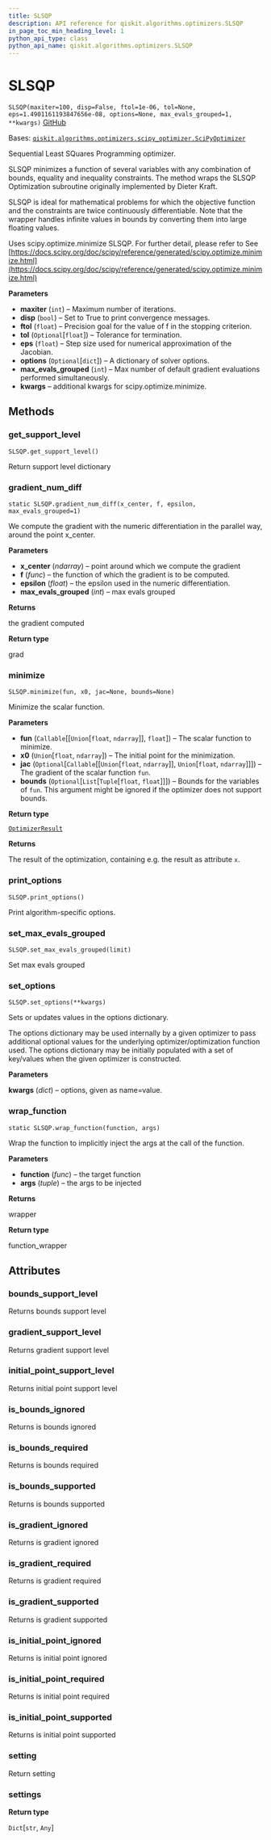 ```yaml
---
title: SLSQP
description: API reference for qiskit.algorithms.optimizers.SLSQP
in_page_toc_min_heading_level: 1
python_api_type: class
python_api_name: qiskit.algorithms.optimizers.SLSQP
---
```


# SLSQP

<span id="qiskit.algorithms.optimizers.SLSQP" />

`SLSQP(maxiter=100, disp=False, ftol=1e-06, tol=None, eps=1.4901161193847656e-08, options=None, max_evals_grouped=1, **kwargs)` [GitHub](https://github.com/qiskit/qiskit/tree/stable/0.21/qiskit/algorithms/optimizers/slsqp.py "view source code")

Bases: [`qiskit.algorithms.optimizers.scipy_optimizer.SciPyOptimizer`](qiskit.algorithms.optimizers.SciPyOptimizer "qiskit.algorithms.optimizers.scipy_optimizer.SciPyOptimizer")

Sequential Least SQuares Programming optimizer.

SLSQP minimizes a function of several variables with any combination of bounds, equality and inequality constraints. The method wraps the SLSQP Optimization subroutine originally implemented by Dieter Kraft.

SLSQP is ideal for mathematical problems for which the objective function and the constraints are twice continuously differentiable. Note that the wrapper handles infinite values in bounds by converting them into large floating values.

Uses scipy.optimize.minimize SLSQP. For further detail, please refer to See [https://docs.scipy.org/doc/scipy/reference/generated/scipy.optimize.minimize.html](https://docs.scipy.org/doc/scipy/reference/generated/scipy.optimize.minimize.html)

**Parameters**

*   **maxiter** (`int`) – Maximum number of iterations.
*   **disp** (`bool`) – Set to True to print convergence messages.
*   **ftol** (`float`) – Precision goal for the value of f in the stopping criterion.
*   **tol** (`Optional`\[`float`]) – Tolerance for termination.
*   **eps** (`float`) – Step size used for numerical approximation of the Jacobian.
*   **options** (`Optional`\[`dict`]) – A dictionary of solver options.
*   **max\_evals\_grouped** (`int`) – Max number of default gradient evaluations performed simultaneously.
*   **kwargs** – additional kwargs for scipy.optimize.minimize.

## Methods

### get\_support\_level

<span id="qiskit.algorithms.optimizers.SLSQP.get_support_level" />

`SLSQP.get_support_level()`

Return support level dictionary

### gradient\_num\_diff

<span id="qiskit.algorithms.optimizers.SLSQP.gradient_num_diff" />

`static SLSQP.gradient_num_diff(x_center, f, epsilon, max_evals_grouped=1)`

We compute the gradient with the numeric differentiation in the parallel way, around the point x\_center.

**Parameters**

*   **x\_center** (*ndarray*) – point around which we compute the gradient
*   **f** (*func*) – the function of which the gradient is to be computed.
*   **epsilon** (*float*) – the epsilon used in the numeric differentiation.
*   **max\_evals\_grouped** (*int*) – max evals grouped

**Returns**

the gradient computed

**Return type**

grad

### minimize

<span id="qiskit.algorithms.optimizers.SLSQP.minimize" />

`SLSQP.minimize(fun, x0, jac=None, bounds=None)`

Minimize the scalar function.

**Parameters**

*   **fun** (`Callable`\[\[`Union`\[`float`, `ndarray`]], `float`]) – The scalar function to minimize.
*   **x0** (`Union`\[`float`, `ndarray`]) – The initial point for the minimization.
*   **jac** (`Optional`\[`Callable`\[\[`Union`\[`float`, `ndarray`]], `Union`\[`float`, `ndarray`]]]) – The gradient of the scalar function `fun`.
*   **bounds** (`Optional`\[`List`\[`Tuple`\[`float`, `float`]]]) – Bounds for the variables of `fun`. This argument might be ignored if the optimizer does not support bounds.

**Return type**

[`OptimizerResult`](qiskit.algorithms.optimizers.OptimizerResult "qiskit.algorithms.optimizers.optimizer.OptimizerResult")

**Returns**

The result of the optimization, containing e.g. the result as attribute `x`.

### print\_options

<span id="qiskit.algorithms.optimizers.SLSQP.print_options" />

`SLSQP.print_options()`

Print algorithm-specific options.

### set\_max\_evals\_grouped

<span id="qiskit.algorithms.optimizers.SLSQP.set_max_evals_grouped" />

`SLSQP.set_max_evals_grouped(limit)`

Set max evals grouped

### set\_options

<span id="qiskit.algorithms.optimizers.SLSQP.set_options" />

`SLSQP.set_options(**kwargs)`

Sets or updates values in the options dictionary.

The options dictionary may be used internally by a given optimizer to pass additional optional values for the underlying optimizer/optimization function used. The options dictionary may be initially populated with a set of key/values when the given optimizer is constructed.

**Parameters**

**kwargs** (*dict*) – options, given as name=value.

### wrap\_function

<span id="qiskit.algorithms.optimizers.SLSQP.wrap_function" />

`static SLSQP.wrap_function(function, args)`

Wrap the function to implicitly inject the args at the call of the function.

**Parameters**

*   **function** (*func*) – the target function
*   **args** (*tuple*) – the args to be injected

**Returns**

wrapper

**Return type**

function\_wrapper

## Attributes

<span id="qiskit.algorithms.optimizers.SLSQP.bounds_support_level" />

### bounds\_support\_level

Returns bounds support level

<span id="qiskit.algorithms.optimizers.SLSQP.gradient_support_level" />

### gradient\_support\_level

Returns gradient support level

<span id="qiskit.algorithms.optimizers.SLSQP.initial_point_support_level" />

### initial\_point\_support\_level

Returns initial point support level

<span id="qiskit.algorithms.optimizers.SLSQP.is_bounds_ignored" />

### is\_bounds\_ignored

Returns is bounds ignored

<span id="qiskit.algorithms.optimizers.SLSQP.is_bounds_required" />

### is\_bounds\_required

Returns is bounds required

<span id="qiskit.algorithms.optimizers.SLSQP.is_bounds_supported" />

### is\_bounds\_supported

Returns is bounds supported

<span id="qiskit.algorithms.optimizers.SLSQP.is_gradient_ignored" />

### is\_gradient\_ignored

Returns is gradient ignored

<span id="qiskit.algorithms.optimizers.SLSQP.is_gradient_required" />

### is\_gradient\_required

Returns is gradient required

<span id="qiskit.algorithms.optimizers.SLSQP.is_gradient_supported" />

### is\_gradient\_supported

Returns is gradient supported

<span id="qiskit.algorithms.optimizers.SLSQP.is_initial_point_ignored" />

### is\_initial\_point\_ignored

Returns is initial point ignored

<span id="qiskit.algorithms.optimizers.SLSQP.is_initial_point_required" />

### is\_initial\_point\_required

Returns is initial point required

<span id="qiskit.algorithms.optimizers.SLSQP.is_initial_point_supported" />

### is\_initial\_point\_supported

Returns is initial point supported

<span id="qiskit.algorithms.optimizers.SLSQP.setting" />

### setting

Return setting

<span id="qiskit.algorithms.optimizers.SLSQP.settings" />

### settings

**Return type**

`Dict`\[`str`, `Any`]

